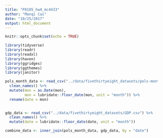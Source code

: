 ```yaml
---
title: "P8105_hw4_mc4433"
author: "Manqi Cai"
date: "10/25/2017"
output: html_document
---
```


```r
knitr::opts_chunk$set(echo = TRUE)
```

```r
library(tidyverse)
library(readr)
library(readxl)
library(haven)
library(ggridges)
library(ggthemes)
library(janitor)
```

```r
pols_month_data <- read_csv("../data/fivethirtyeight_datasets/pols-month.csv", col_types = "ciiiiiiii") %>%
  clean_names() %>%
  mutate(mon = as.Date(mon),
         mon = lubridate::floor_date(mon, unit = "month")) %>% 
  rename(date = mon)
   

gdp_data <- read_csv("../data/fivethirtyeight_datasets/GDP.csv") %>%
  clean_names() %>% 
  mutate(date = lubridate::floor_date(date, unit = "month"))

```

```r
combine_data <- inner_join(pols_month_data, gdp_data, by = "date")
```